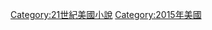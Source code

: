 {{Year by category
|m=2
|c=0
|d=1
|y=5
|cat=美國小說
|sortkey=小說
|parent=
|subcat=2015年小說
}}

[[Category:21世紀美國小說|Category:21世紀美國小說]]
[[Category:2015年美國|Category:2015年美國]]